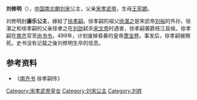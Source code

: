 {{東亞女性歷史人物
| 名稱=刘修明
| 身份=[[刘宋|刘宋]]公主
| 畫像=
| 說明=
| 姓=刘
| 名=
| 封爵=[[公主|公主]]
| 位號=
| 封號=康乐公主
| 出生年=
| 逝世年=
| 諡號=
| 母親=[[王宪嫄|王宪嫄]]
| 父親=[[宋孝武帝|宋孝武帝]]
| 夫=[[徐孝嗣|徐孝嗣]]
| 子=[[徐演|徐演]]、[[徐况|徐况]]
| 夫之父=徐聿之
|}}
'''刘修明'''（{{bd|？||？||}}），[[中国|中国]][[南北朝|南北朝]][[刘宋|刘宋]]公主，父亲[[宋孝武帝|宋孝武帝]]，生母[[王宪嫄|王宪嫄]]。

刘修明封'''康乐公主'''，嫁給了[[徐孝嗣|徐孝嗣]]。徐孝嗣的祖父[[徐湛之|徐湛之]]是宋武帝[[刘裕|刘裕]]的外孙，徐湛之和徐孝嗣的父亲徐聿之在[[刘劭_(南北朝)|刘劭]]弑杀[[宋文帝|宋文帝]]时遇害，徐孝嗣袭爵枝江县侯。徐孝嗣在[[南齐|南齐]]官至[[尚书令|尚书令]]。499年，计划废掉昏暴的皇帝[[萧宝卷|萧宝卷]]，事发后，徐孝嗣被赐死。史书没有记载之後刘修明生卒的信息。

== 参考资料 ==
*《[[南齐书|南齐书]] 徐孝嗣传》
[[Category:宋孝武帝皇女|Category:宋孝武帝皇女]]
[[Category:刘宋公主|Category:刘宋公主]]
[[Category:刘姓|Category:刘姓]]
